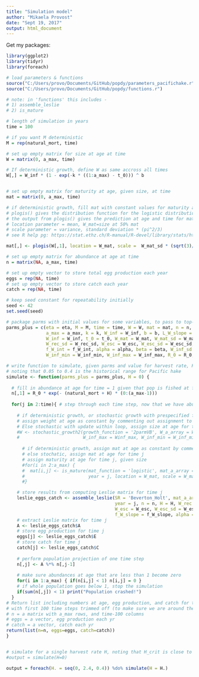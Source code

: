 ```yaml
---
title: "Simulation model"
author: "Mikaela Provost"
date: "Sept 19, 2017"
output: html_document
---
```


Get my packages:
  
```r
library(ggplot2)
library(tidyr)
library(foreach)
```



```r
# load parameters & functions
source("C:/Users/provo/Documents/GitHub/popdy/parameters_pacifichake.r")
source("C:/Users/provo/Documents/GitHub/popdy/functions.r")

# note: in 'functions' this includes - 
# 1) assemble_leslie
# 2) is_mature

# length of simulation in years
time = 100

```

```r
# if you want M deterministic
M = rep(natural_mort, time)

# set up empty matrix for size at age at time
W = matrix(0, a_max, time)

# If deterministic growth, define W as same accross all times 
W[,] = W_inf * (1 - exp(-k * ((1:a_max) - t_0))) ^ b


# set up empty matrix for maturity at age, given size, at time
mat = matrix(0, a_max, time)

# if deterministic growth, fill mat with constant values for maturity at age, based on deterministic growth
# plogis() gives the distribution function for the logistic distribution with parameters 'location' and 'scale'
# the output from plogis() gives the prediction at age and time for maturity. 
# location parameter = mean, W_mat=size at 50% mat
# scale parameter = variance, standard deviation * (pi^2/3)
# see R help pg: https://stat.ethz.ch/R-manual/R-devel/library/stats/html/Logistic.html

mat[,] <- plogis(W[,1], location = W_mat, scale =  W_mat_sd * (sqrt(3)/pi))

# set up empty matrix for abundance at age at time
n = matrix(NA, a_max, time)

# set up empty vector to store total egg production each year
eggs = rep(NA, time)
# set up empty vector to store catch each year
catch = rep(NA, time)

# keep seed constant for repeatability initially
seed <- 42
set.seed(seed)

# package parms with initial values for some variables, to pass to top-level function
parms_plus = c(eta = eta, M = M, time = time, W = W, mat = mat, n = n, eggs = eggs,
               a_max = a_max, k = k, W_inf = W_inf, b = b, L_W_slope = L_W_slope, catch = catch,
               W_inf = W_inf, t_0 = t_0, W_mat = W_mat, W_mat_sd = W_mat_sd, W_rec = W_rec,
               W_rec_sd = W_rec_sd, W_esc = W_esc, W_esc_sd = W_esc_sd, f_W_slope = f_W_slope,
               f_W_int = f_W_int, alpha = alpha, beta = beta, W_inf_sd = W_inf_sd, 
               W_inf_min = W_inf_min, W_inf_max = W_inf_max, R_0 = R_0, natural_mort = natural_mort)

# write function to simulate, given parms and value for harvest rate, H
# noting that 0.05 to 0.4 is the historical range for Pacific hake
simulate <- function(parms_plus = parms_plus, H = 0) {
  
  # fill in abundance at age for time = 1 given that pop is fished at fishing mortality H at all ages and at the SAD
  n[,1] = R_0 * exp(- (natural_mort + H) * (0:(a_max-1)))
  
  for(j in 2:time){ # step through each time step, now that we have abundance at age in t=1
    
    # if deterministic growth, or stochastic growth with prespecified forcing,
    # assign weight at age as constant by commenting out assignment to W_a_array
    # Else stochastic with update within loop, assign size at age for time j
    #W <- stochastic_growth2(growth_function = '2parmVB', W_a_array = W, year = j, W_inf_sd = W_inf_sd, 
    #                        W_inf_max = Winf_max, W_inf_min = W_inf_min, b = b, k = k, t_0 = t_0, W_0 = W_0)
      
      # if deterministic growth, assign mat at age as constant by commenting out assignment to mat
      # else stochatic, assign mat at age for time j
      # assign maturity at age for time j, given size
      #for(i in 2:a_max) {
      #  mat[i,j] <- is_mature(mat_function = 'logistic', mat_a_array = mat, W_a_array = W, age = i, 
      #                        year = j, location = W_mat, scale = W_mat_sd * (sqrt(3)/pi))
      #}

    # store results from computing Leslie matrix for time j
    leslie_eggs_catch <- assemble_leslie(SR = 'Beverton_Holt', mat_a_array = mat, W_a_array = W, 
                                         year = j, n = n, H = H, W_rec = W_rec, W_rec_sd = W_rec_sd, 
                                         W_esc = W_esc, W_esc_sd = W_esc_sd, M = M,
                                         f_W_slope = f_W_slope, alpha = alpha, beta = beta, eta = eta)
    # extract Leslie matrix for time j
    A <- leslie_eggs_catch$A
    # store egg production for time j
    eggs[j] <- leslie_eggs_catch$E
    # store catch for time j
    catch[j] <- leslie_eggs_catch$C
  
    # perform population projection of one time step
    n[,j] <- A %*% n[,j-1]
  
    # make sure abundances at age that are less than 1 become zero
    for(i in 1:a_max) { if(n[i,j] < 1) n[i,j] = 0 }
    # if whole population goes below 1, stop the simulation
    if(sum(n[,j]) < 1) print("Population crashed!") 
  }
# Return list including numbers at age, egg production, and catch for the whole timeseries, 
# with first 100 time steps trimmed off (to make sure we are around the equilibrium)
# n = a matrix with a_max rows, and time-100 columns
# eggs = a vector, egg production each yr
# catch = a vector, catch each yr
return(list(n=n, eggs=eggs, catch=catch))
}


# simulate for a single harvest rate H, noting that H_crit is close to 3.1
#output = simulate(H=0)

output = foreach(H. = seq(0, 2.4, 0.4)) %do% simulate(H = H.)


```
